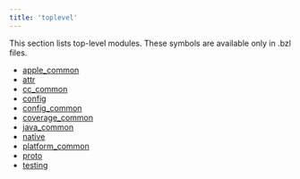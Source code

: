 ```yaml
---
title: 'toplevel'
---
```



This section lists top-level modules. These symbols are available only in .bzl files.

* [apple\_common](./rules/lib/toplevel/apple_common)
* [attr](./rules/lib/toplevel/attr)
* [cc\_common](./rules/lib/toplevel/cc_common)
* [config](./rules/lib/toplevel/config)
* [config\_common](./rules/lib/toplevel/config_common)
* [coverage\_common](./rules/lib/toplevel/coverage_common)
* [java\_common](./rules/lib/toplevel/java_common)
* [native](./rules/lib/toplevel/native)
* [platform\_common](./rules/lib/toplevel/platform_common)
* [proto](./rules/lib/toplevel/proto)
* [testing](./rules/lib/toplevel/testing)